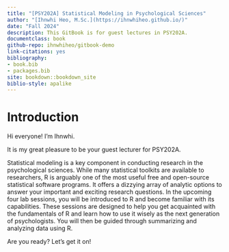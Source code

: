 ```yaml
--- 
title: "[PSY202A] Statistical Modeling in Psychological Sciences"
author: "[Ihnwhi Heo, M.Sc.](https://ihnwhiheo.github.io/)"
date: "Fall 2024"
description: This GitBook is for guest lectures in PSY202A.
documentclass: book
github-repo: ihnwhiheo/gitbook-demo
link-citations: yes
bibliography:
- book.bib
- packages.bib
site: bookdown::bookdown_site
biblio-style: apalike
---
```


# Introduction

Hi everyone! I'm Ihnwhi.

It is my great pleasure to be your guest lecturer for PSY202A.

Statistical modeling is a key component in conducting research in the psychological sciences. While many statistical toolkits are available to researchers, R is arguably one of the most useful free and open-source statistical software programs. It offers a dizzying array of analytic options to answer your important and exciting research questions. In the upcoming four lab sessions, you will be introduced to R and become familiar with its capabilities. These sessions are designed to help you get acquainted with the fundamentals of R and learn how to use it wisely as the next generation of psychologists. You will then be guided through summarizing and analyzing data using R.

Are you ready? Let's get it on!

